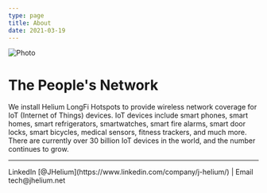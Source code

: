 ```yaml
---
type: page
title: About
date: 2021-03-19
---
```



<Image
  src="/images/FullLogo_Trans.png"
  alt="Photo"
  width={750}
  height={750}
  priority
  className="next-image"
/>

# The People's Network

We install Helium LongFi Hotspots to provide wireless network coverage for IoT (Internet of Things) devices. IoT devices include smart phones, smart homes, smart refrigerators, smartwatches, smart fire alarms, smart door locks, smart bicycles, medical sensors, fitness trackers, and much more. There are currently over 30 billion IoT devices in the world, and the number continues to grow.

---

<div>
  LinkedIn [@JHelium](https://www.linkedin.com/company/j-helium/) | Email
  tech@jhelium.net
</div>
